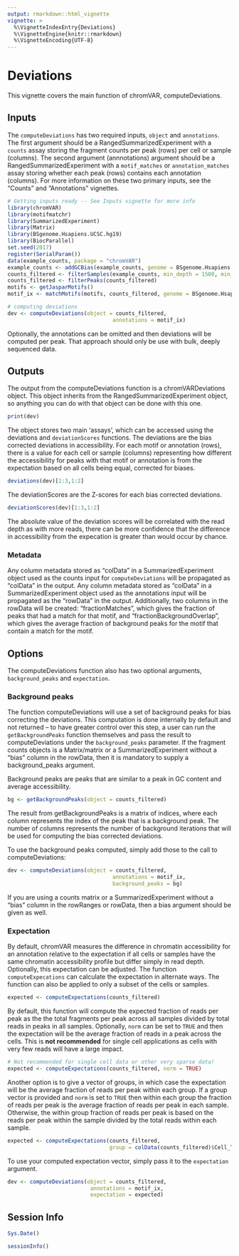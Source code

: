 ```yaml
---
output: rmarkdown::html_vignette
vignette: >
  %\VignetteIndexEntry{Deviations}
  %\VignetteEngine{knitr::rmarkdown}
  %\VignetteEncoding{UTF-8}
---
```


# Deviations

This vignette covers the main function of chromVAR, computeDeviations.

## Inputs

The `computeDeviations` has two required inputs, `object` and `annotations`. The first argument should be a RangedSummarizedExperiment with a `counts` assay storing the fragment counts per peak (rows) per cell or sample (columns). The second argument (annnotations)  argument should be a RangedSummarizedExperiment with a `motif_matches` or `annotation_matches` assay storing whether each peak (rows) contains each annotation (columns).  For more information on these two primary inputs, see the "Counts" and "Annotations" vignettes.

```r
# Getting inputs ready -- See Inputs vignette for more info
library(chromVAR)
library(motifmatchr)
library(SummarizedExperiment)
library(Matrix)
library(BSgenome.Hsapiens.UCSC.hg19)
library(BiocParallel)
set.seed(2017)
register(SerialParam())
data(example_counts, package = "chromVAR")
example_counts <- addGCBias(example_counts, genome = BSgenome.Hsapiens.UCSC.hg19)
counts_filtered <- filterSamples(example_counts, min_depth = 1500, min_in_peaks = 0.15, shiny = FALSE)
counts_filtered <- filterPeaks(counts_filtered)
motifs <- getJasparMotifs()
motif_ix <- matchMotifs(motifs, counts_filtered, genome = BSgenome.Hsapiens.UCSC.hg19)

# computing deviations
dev <- computeDeviations(object = counts_filtered, 
                                 annotations = motif_ix)
```

Optionally, the annotations can be omitted and then deviations will be computed per peak.  That approach should only be use with bulk, deeply sequenced data.

## Outputs

The output from the computeDeviations function is a chromVARDeviations object. This object inherits from the RangedSummarizedExperiment object, so anything you can do with that object can be done with this one.  

```r
print(dev)
```

The object stores two main 'assays', which can be accessed using the deviations and `deviationScores` functions. The deviations are the bias corrected deviations in accessibility. For each motif or annotation (rows), there is a value for each cell or sample (columns) representing how different the accessibility for peaks with that motif or annotation is from the expectation based on all cells being equal, corrected for biases.   

```r
deviations(dev)[1:3,1:2]
```

The deviationScores are the Z-scores for each bias corrected deviations. 

```r
deviationScores(dev)[1:3,1:2]
```

The absolute value of the deviation scores will be correlated with the read depth as with more reads, there can be more confidence that the difference in accessibility from the expecation is greater than would occur by chance.

### Metadata

Any column metadata stored as "colData" in a SummarizedExperiment object used as the counts input for `computeDeviations` will be propagated as "colData" in the output.  Any column metadata stored as "colData" in a SummarizedExperiment object used as the annotations input will be propagated as the "rowData" in the output.  Additionally, two columns in the rowData will be created: "fractionMatches", which gives the fraction of peaks that had a match for that motif, and "fractionBackgroundOverlap", which gives the average fraction of background peaks for the motif that contain a match for the motif.  

## Options

The computeDeviations function also has two optional arguments, `background_peaks` and `expectation`.  

### Background peaks

The function computeDeviations will use a set of background peaks for bias correcting the deviations.  This computation is done internally by default and not returned -- to have greater control over this step, a user can run the `getBackgroundPeaks` function themselves and pass the result to computeDeviations under the `background_peaks` parameter. If the fragment counts objects is a Matrix/matrix or a SummarizedExperiment without a "bias" column in the rowData, then it is mandatory to supply a background_peaks argument.  

Background peaks are peaks that are similar to a peak in GC content and average accessibility.

```r
bg <- getBackgroundPeaks(object = counts_filtered)
```

The result from getBackgroundPeaks is a matrix of indices, where each column represents the index of the peak that is a background peak. The number of columns represents the number of background iterations that will be used for computing the bias corrected deviations.  

To use the background peaks computed, simply add those to the call to computeDeviations:

```r
dev <- computeDeviations(object = counts_filtered, 
                                 annotations = motif_ix, 
                                 background_peaks = bg)
```

If you are using a counts matrix or a SummarizedExperiment without a "bias" column in the rowRanges or rowData, then a bias argument should be given as well.  

### Expectation

By default, chromVAR measures the difference in chromatin accessibility for an annotation relative to the expectation if all cells or samples have the same chromatin accessibility profile but differ simply in read depth. Optionally, this expectation can be adjusted. The function `computeExpecations` can calculate the expectation in alternate ways. The function can also be applied to only a subset of the cells or samples.  

```r
expected <- computeExpectations(counts_filtered) 
```

By default, this function will compute the expected fraction of reads per peak as the the total fragments per peak across all samples divided by total reads in peaks in all samples. Optionally, `norm` can be set to `TRUE` and then the expectation will be the average fraction of reads in a peak across the cells. This is **not recommended** for single cell applications as cells with very few reads will have a large impact. 

```r
# Not recommended for single cell data or other very sparse data!
expected <- computeExpectations(counts_filtered, norm = TRUE) 
```

Another option is to give a vector of groups, in which case the expectation will be the average fraction of reads per peak within each group. If a group vector is provided and `norm` is set to `TRUE` then within each group the fraction of reads per peak is the average fraction of reads per peak in each sample. Otherwise, the within group fraction of reads per peak is based on the reads per peak within the sample divided by the total reads within each sample.

```r
expected <- computeExpectations(counts_filtered, 
                                group = colData(counts_filtered)$Cell_Type) 
```

To use your computed expectation vector, simply pass it to the `expectation` argument.

```r
dev <- computeDeviations(object = counts_filtered, 
                          annotations = motif_ix, 
                          expectation = expected)
```

## Session Info

```r
Sys.Date()
```

```r
sessionInfo()
```

